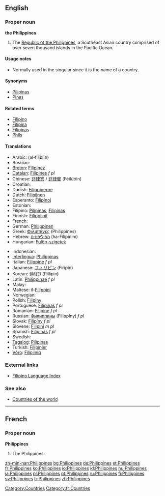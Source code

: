 ==English==

===Proper noun===
{{wikipedia}}
'''the Philippines'''

# The [[Republic of the Philippines]], a Southeast Asian country comprised of over seven thousand islands in the Pacific Ocean.

====Usage notes====
* Normally used in the singular since it is the name of a country.

====Synonyms====
*[[Pilipinas]]
*[[Pinas]]

====Related terms====
*[[Filipino]]
*[[Filipina]]
*[[Filipinas]]
*[[Phils]]

====Translations====
{{top}}
*Arabic: {{ARchar|[[الفلبين]]}} (al-filibí:n)
*Bosnian: {{t-|bs|Filipini|m|p}}
*[[Breton]]: [[Filipinez]]
*[[Catalan]]: [[Filipines]] ''f pl''
*Chinese: [[菲律宾]] / [[菲律賓]] (Fēilùbīn)
*Croatian: {{t-|hr|Filipini|m|p}}
*Danish: [[Filippinerne]]
*Dutch: [[Filipijnen]] {{p}}
*Esperanto: [[Filipinoj]] {{p}}
* Estonian: {{t-|et|Filipiinid}}
*Filipino: [[Pilipinas]], [[Filipinas]]
*Finnish: [[Filippiinit]] {{p}}
* French: {{t+|fr|Philippines}}
*German: [[Philippinen]] {{p}}
*Greek: [[Φιλιππίνες]] (Philippínes)
*Hebrew: [[הפיליפינים]] (ha-Filipinim) {{p}}
*Hungarian: [[Fülöp-szigetek]] {{p}}
{{mid}}
* Indonesian: {{t-|id|Filipina|xs=Indonesian}}
*[[Interlingua]]: [[Philippinas]]
*Italian: [[Filippine]] ''f pl''
*Japanese: [[フィリピン]] (Firipin)
*Korean: [[필리핀]] (Pillipin)
*Latin: [[Philippinae]] ''f pl''
* Malay: {{t-|ms|Filipina|xs=Malay}}
*Maltese: il-[[Filippini]]
* Norwegian: {{t-|no|Filippinene}}
*Polish: [[Filipiny]]
*Portuguese: [[Filipinas]] ''f pl''
*Romanian: [[Filipine]] ''f pl''
*Russian: [[Филиппины]] (Filippíny) ''f pl''
*Slovak: [[Filipíny]] ''f pl''
*Slovene: [[Filipini]] ''m pl''
*Spanish: [[Filipinas]] ''f pl''
* Swedish: {{t+|sv|Filippinerna}}
*[[Tagalog]]: [[Pilipinas]]
*Turkish: [[Filipinler]] {{p}}
*[[Võro]]: [[Filipiiniq]]
{{bottom}}

===External links===
*[[Wiktionary:Filipino_index|Filipino Language Index]]

===See also===
*[[Countries of the world]]

----

==French==

===Proper noun===
'''Philippines'''

# The Philippines.

[[Category:Countries]]
[[Category:fr:Countries]]

[[zh-min-nan:Philippines]]
[[bg:Philippines]]
[[de:Philippines]]
[[et:Philippines]]
[[fr:Philippines]]
[[ko:Philippines]]
[[io:Philippines]]
[[id:Philippines]]
[[hu:Philippines]]
[[ja:Philippines]]
[[pl:Philippines]]
[[pt:Philippines]]
[[ru:Philippines]]
[[fi:Philippines]]
[[sv:Philippines]]
[[tr:Philippines]]
[[zh:Philippines]]